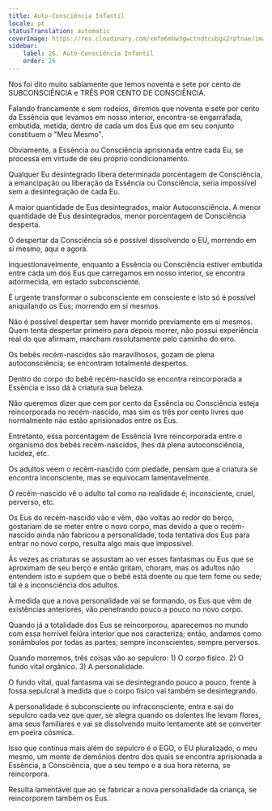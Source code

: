 ```yaml
---
title: Auto-Consciência Infantil
locale: pt
statusTranslation: automatic
coverImage: https://res.cloudinary.com/xmfm6mhw3gwctndtcubgx2rptnae/image/upload/v1740468922/small_cover_tratado_de_psicologia_revolucionaria_a4c0dca4e0.webp
sidebar:
    label: 26. Auto-Consciência Infantil
    order: 26
---
```

Nos foi dito muito sabiamente que temos noventa e sete por cento de SUBCONSCIÊNCIA e TRÊS POR CENTO DE CONSCIÊNCIA.

Falando francamente e sem rodeios, diremos que noventa e sete por cento da Essência que levamos em nosso interior, encontra-se engarrafada, embutida, metida, dentro de cada um dos Eus que em seu conjunto constituem o "Meu Mesmo".

Obviamente, a Essência ou Consciência aprisionada entre cada Eu, se processa em virtude de seu próprio condicionamento.

Qualquer Eu desintegrado libera determinada porcentagem de Consciência, a emancipação ou liberação da Essência ou Consciência, seria impossível sem a desintegração de cada Eu.

A maior quantidade de Eus desintegrados, maior Autoconsciência. A menor quantidade de Eus desintegrados, menor porcentagem de Consciência desperta.

O despertar da Consciência só é possível dissolvendo o EU, morrendo em si mesmo, aqui e agora.

Inquestionavelmente, enquanto a Essência ou Consciência estiver embutida entre cada um dos Eus que carregamos em nosso interior, se encontra adormecida, em estado subconsciente.

É urgente transformar o subconsciente em consciente e isto só é possível aniquilando os Eus; morrendo em si mesmos.

Não é possível despertar sem haver morrido previamente em si mesmos. Quem tenta despertar primeiro para depois morrer, não possui experiência real do que afirmam, marcham resolutamente pelo caminho do erro.

Os bebês recém-nascidos são maravilhosos, gozam de plena autoconsciência; se encontram totalmente despertos.

Dentro do corpo do bebê recém-nascido se encontra reincorporada a Essência e isso dá à criatura sua beleza.

Não queremos dizer que cem por cento da Essência ou Consciência esteja reincorporada no recém-nascido, mas sim os três por cento livres que normalmente não estão aprisionados entre os Eus.

Entretanto, essa porcentagem de Essência livre reincorporada entre o organismo dos bebês recém-nascidos, lhes dá plena autoconsciência, lucidez, etc.

Os adultos veem o recém-nascido com piedade, pensam que a criatura se encontra inconsciente, mas se equivocam lamentavelmente.

O recém-nascido vê o adulto tal como na realidade é; inconsciente, cruel, perverso, etc.

Os Eus do recém-nascido vão e vêm, dão voltas ao redor do berço, gostariam de se meter entre o novo corpo, mas devido a que o recém-nascido ainda não fabricou a personalidade, toda tentativa dos Eus para entrar no novo corpo, resulta algo mais que impossível.

Às vezes as criaturas se assustam ao ver esses fantasmas ou Eus que se aproximam de seu berço e então gritam, choram, mas os adultos não entendem isto e supõem que o bebê está doente ou que tem fome ou sede; tal é a inconsciência dos adultos.

À medida que a nova personalidade vai se formando, os Eus que vêm de existências anteriores, vão penetrando pouco a pouco no novo corpo.

Quando já a totalidade dos Eus se reincorporou, aparecemos no mundo com essa horrível feiúra interior que nos caracteriza; então, andamos como sonâmbulos por todas as partes; sempre inconscientes, sempre perversos.

Quando morremos, três coisas vão ao sepulcro: 1) O corpo físico. 2) O fundo vital orgânico. 3) A personalidade.

O fundo vital, qual fantasma vai se desintegrando pouco a pouco, frente à fossa sepulcral à medida que o corpo físico vai também se desintegrando.

A personalidade é subconsciente ou infraconsciente, entra e sai do sepulcro cada vez que quer, se alegra quando os dolentes lhe levam flores, ama seus familiares e vai se dissolvendo muito lentamente até se converter em poeira cósmica.

Isso que continua mais além do sepulcro é o EGO, o EU pluralizado, o meu mesmo, um monte de demônios dentro dos quais se encontra aprisionada a Essência, a Consciência, que a seu tempo e a sua hora retorna, se reincorpora.

Resulta lamentável que ao se fabricar a nova personalidade da criança, se reincorporem também os Eus.

